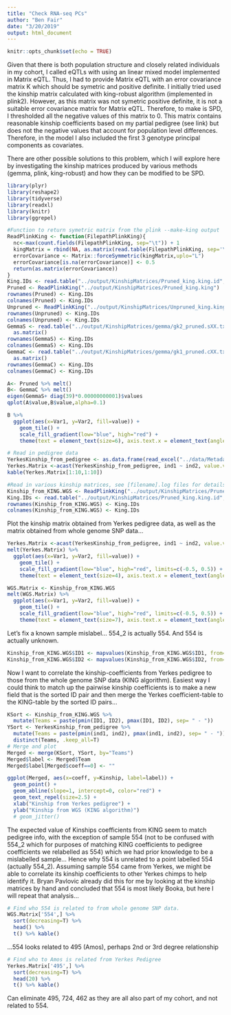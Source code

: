 ```yaml
---
title: "Check RNA-seq PCs"
author: "Ben Fair"
date: "3/20/2019"
output: html_document
---
```


```r
knitr::opts_chunk$set(echo = TRUE)
```

Given that there is both population structure and closely related individuals in my cohort, I called eQTLs with using an linear mixed model implemented in Matrix eQTL. Thus, I had to provide Matrix eQTL with an error covariance matrix K which should be symetric and positive definite. I initially tried used the kinship matrix calculated with king-robust algorithm (implemented in plink2). However, as this matrix was not symetric positive definite, it is not a suitable error covariance matrix for Matrix eQTL. Therefore, to make is SPD, I thresholded all the negative values of this matrix to 0. This matrix contains reasonable kinship coefficients based on my partial pedigree (see link) but does not the negative values that account for population level differences. Therefore, in the model I also included the first 3 genotype principal components as covariates.

There are other possible solutions to this problem, which I will explore here by investigating the kinship matrices produced by various methods (gemma, plink, king-robust) and how they can be modified to be SPD.


```r
library(plyr)
library(reshape2)
library(tidyverse)
library(readxl)
library(knitr)
library(ggrepel)

#Function to return symetric matrix from the plink --make-king output
ReadPlinkKing <- function(FilepathPlinkKing){
  nc<-max(count.fields(FilepathPlinkKing, sep="\t")) + 1
  kingMatrix = rbind(NA, as.matrix(read.table(FilepathPlinkKing, sep='\t', col.names=1:nc, fill=T)));
  errorCovariance <- Matrix::forceSymmetric(kingMatrix,uplo="L")
  errorCovariance[is.na(errorCovariance)] <- 0.5
  return(as.matrix(errorCovariance))
}
King.IDs <- read.table("../output/KinshipMatrices/Pruned_king.king.id", stringsAsFactors = F)$V1
Pruned <- ReadPlinkKing("../output/KinshipMatrices/Pruned_king.king")
rownames(Pruned) <- King.IDs
colnames(Pruned) <- King.IDs
Unpruned <- ReadPlinkKing("../output/KinshipMatrices/Unpruned_king.king")
rownames(Unpruned) <- King.IDs
colnames(Unpruned) <- King.IDs
GemmaS <- read.table("../output/KinshipMatrices/gemma/gk2_pruned.sXX.txt") %>%
  as.matrix()
rownames(GemmaS) <- King.IDs
colnames(GemmaS) <- King.IDs
GemmaC <- read.table("../output/KinshipMatrices/gemma/gk1_pruned.cXX.txt") %>%
  as.matrix()
rownames(GemmaC) <- King.IDs
colnames(GemmaC) <- King.IDs

A<- Pruned %>% melt()
B<- GemmaC %>% melt()
eigen(GemmaS+ diag(39)*0.00000000001)$values 
qplot(A$value,B$value,alpha=0.1)

B %>%
  ggplot(aes(x=Var1, y=Var2, fill=value)) +
    geom_tile() +
    scale_fill_gradient(low="blue", high="red") +
    theme(text = element_text(size=6), axis.text.x = element_text(angle=90, hjust=1))
```

```r
# Read in pedigree data
YerkesKinship_from_pedigree <- as.data.frame(read_excel("../data/Metadata.xlsx", sheet="Yerkes.coan", col_types = c("text", "text", "numeric")))
Yerkes.Matrix <-acast(YerkesKinship_from_pedigree, ind1 ~ ind2, value.var="coeff", fill=0)
kable(Yerkes.Matrix[1:10,1:10])

#Read in various kinship matrices, see [filename].log files for details on the software and parameters that created each [filename] kinship matrix.
Kinship_from_KING.WGS <- ReadPlinkKing("../output/KinshipMatrices/Pruned_king.king")
King.IDs <- read.table("../output/KinshipMatrices/Pruned_king.king.id", stringsAsFactors = F)$V1
rownames(Kinship_from_KING.WGS) <- King.IDs
colnames(Kinship_from_KING.WGS) <- King.IDs
```
Plot the kinship matrix obtained from Yerkes pedigree data, as well as the matrix obtained from whole genome SNP data...

```r
Yerkes.Matrix <-acast(YerkesKinship_from_pedigree, ind1 ~ ind2, value.var="coeff", fill=0)
melt(Yerkes.Matrix) %>%
  ggplot(aes(x=Var1, y=Var2, fill=value)) +
    geom_tile() +
    scale_fill_gradient(low="blue", high="red", limits=c(-0.5, 0.5)) +
    theme(text = element_text(size=4), axis.text.x = element_text(angle=90, hjust=1))

WGS.Matrix <- Kinship_from_KING.WGS
melt(WGS.Matrix) %>%
  ggplot(aes(x=Var1, y=Var2, fill=value)) +
    geom_tile() +
    scale_fill_gradient(low="blue", high="red", limits=c(-0.5, 0.5)) +
    theme(text = element_text(size=7), axis.text.x = element_text(angle=90, hjust=1))
```


Let's fix a known sample mislabel... 554_2 is actually 554. And 554 is actually unknown.
```r
Kinship_from_KING.WGS$ID1 <- mapvalues(Kinship_from_KING.WGS$ID1, from=c("554_2"), to=c("554"))
Kinship_from_KING.WGS$ID2 <- mapvalues(Kinship_from_KING.WGS$ID2, from=c("554_2"), to=c("554"))
```


Now I want to correlate the kinship-coefficients from Yerkes pedigree to those from the whole genome SNP data (KING algorithm). Easiest way I could think to match up the pairwise kinship coefficients is to make a new field that is the sorted ID pair and then merge the Yerkes coefficient-table to the KING-table by the sorted ID pairs...

```r
KSort <- Kinship_from_KING.WGS %>%
  mutate(Teams = paste(pmin(ID1, ID2), pmax(ID1, ID2), sep= " - "))
YSort <- YerkesKinship_from_pedigree %>%
  mutate(Teams = paste(pmin(ind1, ind2), pmax(ind1, ind2), sep= " - ")) %>%
  distinct(Teams, .keep_all=T)
# Merge and plot
Merged <- merge(KSort, YSort, by="Teams")
Merged$label <- Merged$Team
Merged$label[Merged$coeff==0] <- ""

ggplot(Merged, aes(x=coeff, y=Kinship, label=label)) +
  geom_point() +
  geom_abline(slope=1, intercept=0, color="red") +
  geom_text_repel(size=2.5) +
  xlab("Kinship from Yerkes pedigree") +
  ylab("Kinship from WGS (KING algorithm)")
  # geom_jitter()
```

The expected value of Kinships coefficients from KING seem to match pedigree info, with the exception of sample 554 (not to be confused with 554_2 which for purposes of matching KING coefficients to pedigree coefficients we relabelled as 554) which we had prior knowledge to be a mislabelled sample... Hence why 554 is unrelated to a point labelled 554 (actually 554_2). Assuming sample 554 came from Yerkes, we might be able to correlate its kinship coefficients to other Yerkes chimps to help identify it. Bryan Pavlovic already did this for me by looking at the kinship matrices by hand and concluded that 554 is most likely Booka, but here I will repeat that analysis...

```r
# Find who 554 is related to from whole genome SNP data.
WGS.Matrix['554',] %>%
  sort(decreasing=T) %>%
  head() %>%
  t() %>% kable()
```
...554 looks related to 495 (Amos), perhaps 2nd or 3rd degree relationship

```r
# Find who to Amos is related from Yerkes Pedigree
Yerkes.Matrix['495',] %>%
  sort(decreasing=T) %>%
  head(20) %>%
  t() %>% kable()
```
Can eliminate 495, 724, 462 as they are all also part of my cohort, and not related to 554.
